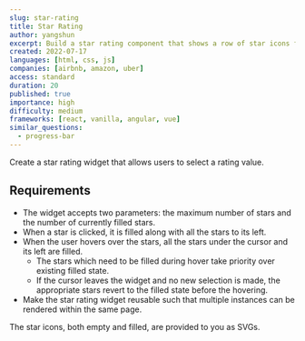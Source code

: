 ```yaml
---
slug: star-rating
title: Star Rating
author: yangshun
excerpt: Build a star rating component that shows a row of star icons for users to select the number of filled stars corresponding to the rating
created: 2022-07-17
languages: [html, css, js]
companies: [airbnb, amazon, uber]
access: standard
duration: 20
published: true
importance: high
difficulty: medium
frameworks: [react, vanilla, angular, vue]
similar_questions:
  - progress-bar
---
```


Create a star rating widget that allows users to select a rating value.

## Requirements

- The widget accepts two parameters: the maximum number of stars and the number of currently filled stars.
- When a star is clicked, it is filled along with all the stars to its left.
- When the user hovers over the stars, all the stars under the cursor and its left are filled.
  - The stars which need to be filled during hover take priority over existing filled state.
  - If the cursor leaves the widget and no new selection is made, the appropriate stars revert to the filled state before the hovering.
- Make the star rating widget reusable such that multiple instances can be rendered within the same page.

The star icons, both empty and filled, are provided to you as SVGs.
